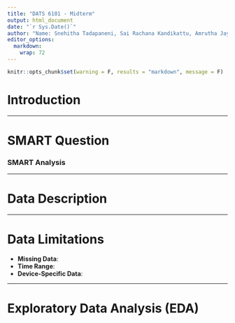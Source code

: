 ```yaml
---
title: "DATS 6101 - Midterm"
output: html_document
date: "`r Sys.Date()`"
author: "Name: Snehitha Tadapaneni, Sai Rachana Kandikattu, Amrutha Jayachandradhara, Wilona Nguyen, Pramod Krishnachari"
editor_options: 
  markdown: 
    wrap: 72
---
```


```r
knitr::opts_chunk$set(warning = F, results = "markdown", message = F)
```

# Introduction


---

# SMART Question


### SMART Analysis

---

# Data Description

---

# Data Limitations
- **Missing Data**: 
- **Time Range**: 
- **Device-Specific Data**: 



---

# Exploratory Data Analysis (EDA)
